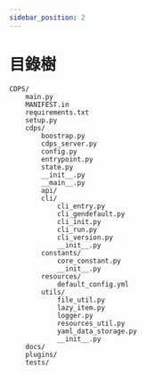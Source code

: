 ```yaml
---
sidebar_position: 2
---
```


# 目錄樹
```
CDPS/
    main.py
    MANIFEST.in
    requirements.txt
    setup.py
    cdps/
        boostrap.py
        cdps_server.py
        config.py
        entrypoint.py
        state.py
        __init__.py
        __main__.py
        api/
        cli/
            cli_entry.py
            cli_gendefault.py
            cli_init.py
            cli_run.py
            cli_version.py
            __init__.py
        constants/
            core_constant.py
            __init__.py
        resources/
            default_config.yml
        utils/
            file_util.py
            lazy_item.py
            logger.py
            resources_util.py
            yaml_data_storage.py
            __init__.py
    docs/
    plugins/
    tests/
```